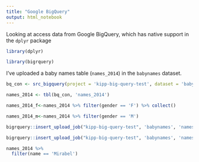```yaml
---
title: "Google BigQuery"
output: html_notebook
---
```


Looking at access data from Google BigQuery, which has native support in the `dplyr` package

```r
library(dplyr) 

library(bigrquery)
```

I've uploaded a baby names table (`names_2014`) in the `babynames` dataset. 

```r
bq_con <- src_bigquery(project = 'kipp-big-query-test', dataset = 'babynames')

names_2014 <- tbl(bq_con, 'names_2014')

names_2014_f<-names_2014 %>% filter(gender == 'F') %>% collect()

names_2014_m<-names_2014 %>% filter(gender == 'M')

bigrquery::insert_upload_job("kipp-big-query-test", 'babynames', 'names_2014_f', names_2014_f)

bigrquery::insert_upload_job("kipp-big-query-test", 'babynames', 'names_2014_m', names_2014_m)

names_2014 %>% 
  filter(name == 'Mirabel')
```
